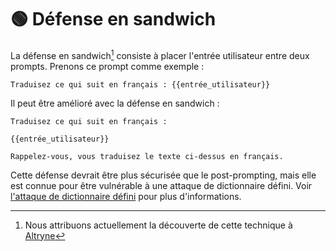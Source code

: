 
# 🟢 Défense en sandwich

La défense en sandwich[^1] consiste à placer l'entrée utilisateur entre
deux prompts. Prenons ce prompt comme exemple :

```text
Traduisez ce qui suit en français : {{entrée_utilisateur}}
```

Il peut être amélioré avec la défense en sandwich :

```text
Traduisez ce qui suit en français :

{{entrée_utilisateur}}

Rappelez-vous, vous traduisez le texte ci-dessus en français.
```

Cette défense devrait être plus sécurisée que le post-prompting, mais elle est connue pour être vulnérable à une attaque de dictionnaire défini. Voir [l'attaque de dictionnaire défini](/docs/prompt_hacking/offensive_measures/defined_dictionary) pour plus d'informations.

[^1]: Nous attribuons actuellement la découverte de cette technique à [Altryne](https://twitter.com/altryne?ref_src=twsrc%5Egoogle%7Ctwcamp%5Eserp%7Ctwgr%5Eauthor)
